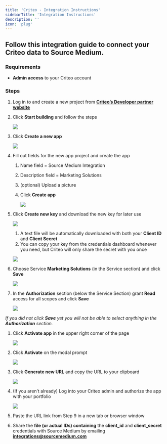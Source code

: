 ```yaml
---
title: 'Criteo - Integration Instructions'
sidebarTitle: 'Integration Instructions'
description: ''
icon: 'plug'
---
```


## Follow this integration guide to connect your Criteo data to Source Medium.

### Requirements

- **Admin access** to your Criteo account

### **Steps**

1. Log in to and create a new project from [**Criteo’s Developer partner website**](https://partners.criteo.com/)
2. Click **Start building** and follow the steps
    
    ![](/images/article-imgs/criteo-integration/Untitled.png)
    
3. Click **Create a new app**
    
    ![](/images/article-imgs/criteo-integration/Untitled1.png)
    
4. Fill out fields for the new app project and create the app 
    1. Name field = Source Medium Integration
    2. Description field = Marketing Solutions
    3. (optional) Upload a picture
    4. Click **Create app**
        
        ![](/images/article-imgs/criteo-integration/Untitled2.png)
        
5. Click **Create new key** and download the new key for later use 
    
    ![](/images/article-imgs/criteo-integration/Untitled3.png)
    
    1. A text file will be automatically downloaded with both your **Client ID** and **Client Secret**
    2. You can copy your key from the credentials dashboard whenever you need, but Criteo will only share the secret with you once 
    
    ![](/images/article-imgs/criteo-integration/Untitled4.png)
    
6. Choose Service **Marketing Solutions** (in the Service section) and click **Save**
    
    ![](/images/article-imgs/criteo-integration/Untitled5.png)
    
7. In the **Authorization** section (below the Service Section) grant **Read** access for all scopes and click **Save**
    
    ![](/images/article-imgs/criteo-integration/Untitled6.png)
    

*If you did not click **Save** yet you will not be able to select anything in the **Authorization** section.*

1. Click **Activate app** in the upper right corner of the page
    
    ![](/images/article-imgs/criteo-integration/Untitled7.png)
    
2. Click **Activate** on the modal prompt
    
    ![](/images/article-imgs/criteo-integration/Untitled8.png)
    
3. Click **Generate new URL** and copy the URL to your clipboard
    
    ![](/images/article-imgs/criteo-integration/Untitled9.png)
    
4. (If you aren’t already) Log into your Criteo admin and authorize the app with your portfolio
    
    ![](/images/article-imgs/criteo-integration/Untitled10.png)
    
5. Paste the URL link from Step 9 in a new tab or browser window 
6. Share the **file (or actual IDs) containing** the **client_id** and **client_secret** credentials with Source Medium by emailing **[integrations@sourcemedium.com](mailto:integrations@sourcemedium.com)**